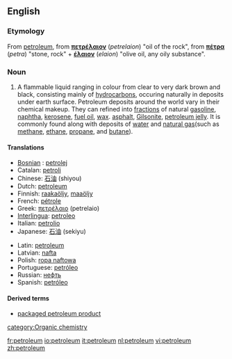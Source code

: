 ==English==

===Etymology===
From {{ML.}} [[petroleum]], from {{Gr.}} '''[[πετρέλαιον]]''' (''petrelaion'') "oil of the rock", from {{AGr.}} '''[[πέτρα]]''' (''petra'') "stone, rock" + '''[[έλαιον]]''' (''elaion'') "olive oil, any oily substance".

===Noun===
{{wikipedia}}
{{en-noun}}

#A flammable liquid ranging in colour from clear to very dark brown and black, consisting mainly of [[hydrocarbon]]s, occuring naturally in deposits under earth surface. Petroleum deposits around the world vary in their chemical makeup. They can refined into [[fractions]] of natural [[gasoline]], [[naphtha]], [[kerosene]], [[fuel oil]], [[wax]]. [[asphalt]], [[Gilsonite]], [[petroleum jelly]]. It is commonly found along with deposits of [[water]] and [[natural gas]](such as [[methane]], [[ethane]], [[propane]], and [[butane]]).

====Translations====
{{trans-top|petroleum}}
*[[Bosnian]] : [[petrolej]]
*Catalan: [[petroli]]
*Chinese: [[石油]] (shiyou)
*Dutch: [[petroleum]] {{m}}
*Finnish: [[raakaöljy]], [[maaöljy]]
*French: [[pétrole]] {{m}}
*Greek: [[πετρέλαιο]] (petrelaio)
*[[Interlingua]]: [[petroleo]]
*Italian: [[petrolio]] {{m}}
*Japanese: [[石油]] (sekiyu)
{{trans-mid}}
*Latin: [[petroleum]]
*Latvian: [[nafta]] {{f}}
*Polish: [[ropa naftowa]] {{f}}
*Portuguese: [[petróleo]] {{m}}
*Russian: [[нефть]] {{f}}
*Spanish: [[petróleo]] {{m}}
{{trans-bottom}}

====Derived terms====
*[[packaged petroleum product]]

[[category:Organic chemistry]]

[[fr:petroleum]]
[[io:petroleum]]
[[it:petroleum]]
[[nl:petroleum]]
[[vi:petroleum]]
[[zh:petroleum]]